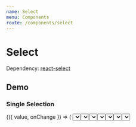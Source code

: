 ```yaml
---
name: Select
menu: Components
route: /components/select
---
```




# Select

Dependency: [react-select](https://github.com/JedWatson/react-select)

## Demo

### Single Selection

<Playground>
  <SelectDemo>
    {({ value, onChange }) => (
      <Select
        label="What is your favorite fruit?"
        value={value}
        options={options}
        onChange={onChange}
      />
    )}
  </SelectDemo>
</Playground>

### Multi Selection

<Playground>
  <SelectDemo>
    {({ value, onChange }) => (
      <Select
        isMulti
        label="What are your favorite fruits?"
        value={value}
        options={options}
        onChange={onChange}
      />
    )}
  </SelectDemo>
</Playground>

### Searchable

<Playground>
  <SelectDemo>
    {({ value, onChange }) => (
      <Select
        isMulti
        isSearchable
        label="What are your favorite fruits?"
        value={value}
        options={options}
        onChange={onChange}
      />
    )}
  </SelectDemo>
</Playground>

### Max Selected Values

<Playground>
  <SelectDemo>
    {({ value, onChange }) => (
      <Select
        isMulti
        maxSelectedOptions={2}
        label="What are your favorite fruits?"
        value={value}
        options={options}
        onChange={onChange}
      />
    )}
  </SelectDemo>
</Playground>

### Error

<Playground>
  <SelectDemo>
    {({ value, onChange }) => (
      <Select
        label="What is your favorite fruit?"
        value={value}
        error="Empty value"
        options={options}
        onChange={onChange}
      />
    )}
  </SelectDemo>
</Playground>

### Variant - Material

<Playground>
  <Container>
    <>
      Rect
      <SelectDemo>
        {({ value, onChange }) => (
          <Select
            isMulti
            variant="rect"
            label="What is your favorite fruit?"
            value={value}
            options={options}
            onChange={onChange}
            style={{
              flex: 1,
              paddingLeft: 10,
            }}
          />
        )}
      </SelectDemo>
    </>
  </Container>
  <Container>
    <>
      Material
      <SelectDemo>
        {({ value, onChange }) => (
          <Select
            isMulti
            variant="material"
            label="What is your favorite fruit?"
            value={value}
            options={options}
            onChange={onChange}
            style={{
              flex: 1,
              paddingLeft: 10,
            }}
          />
        )}
      </SelectDemo>
    </>
  </Container>
</Playground>

## API

<Props of={Select} />
